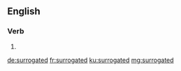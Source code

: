 ==English==

===Verb===
{{head|en|verb form}}

# {{en-past of|surrogate}}

[[de:surrogated]]
[[fr:surrogated]]
[[ku:surrogated]]
[[mg:surrogated]]